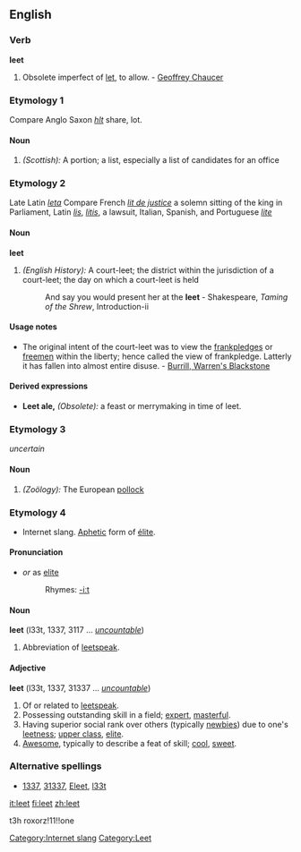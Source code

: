 ==English==

===Verb===
'''leet'''
#Obsolete imperfect of [[let]], to allow. - [[Geoffrey Chaucer]]

===Etymology 1===
Compare Anglo Saxon ''[[hlt]]'' share, lot.

====Noun====
#''(Scottish):'' A portion; a list, especially a list of candidates for an office

===Etymology 2===
Late Latin ''[[leta]]'' Compare French ''[[lit de justice]]'' a solemn sitting of the king in Parliament, Latin ''[[lis]]'', ''[[litis]]'', a lawsuit, Italian, Spanish, and Portuguese ''[[lite]]''

====Noun====
'''leet'''
#''(English History):'' A court-leet; the district within the jurisdiction of a court-leet; the day on which a court-leet is held
#:And say you would present her at the '''leet''' - Shakespeare, ''Taming of the Shrew'', Introduction-ii

====Usage notes====
*The original intent of the court-leet was to view the [[frankpledge]]s or [[freemen]] within the liberty; hence called the view of frankpledge. Latterly it has fallen into almost entire disuse. - [[Burrill, Warren's Blackstone]]

====Derived expressions====
*'''Leet ale,''' ''(Obsolete):'' a feast or merrymaking in time of leet.

===Etymology 3===
''uncertain''

====Noun====
#''(Zoölogy):'' The European [[pollock]]

===Etymology 4===
* Internet slang.  [[Aphetic]] form of [[élite]].  

====Pronunciation====
*{{IPA|/liːt/}} ''or'' as [[elite]]
*:Rhymes: [[Rhymes:English:-iːt|-iːt]]

====Noun====
{{wikipedia}}
'''leet''' (l33t, 1337, 3117 &hellip; ''[[uncountable]]'')
# Abbreviation of [[leetspeak]].

====Adjective====
'''leet''' (l33t, 1337, 31337 &hellip; ''[[uncountable]]'')
# Of or related to [[leetspeak]].
# Possessing outstanding skill in a field; [[expert]], [[masterful]].
# Having superior social rank over others (typically [[newbies]]) due to one's [[leetness]]; [[upper class]], [[elite]].
# [[Awesome]], typically to describe a feat of skill; [[cool]], [[sweet]].

[[Category:Internet slang]]

===Alternative spellings===
* [[1337]], [[31337]], [[Eleet]], [[l33t]]

[[it:leet]]
[[fi:leet]]
[[zh:leet]]

[[Category:Leet]]

t3h roxorz!11!!one